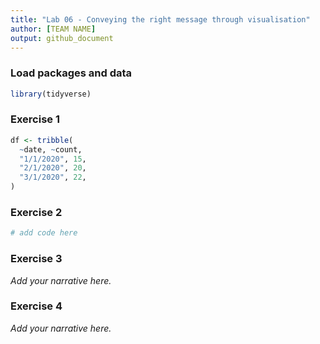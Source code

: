 ```yaml
---
title: "Lab 06 - Conveying the right message through visualisation"
author: [TEAM NAME]
output: github_document
---
```


### Load packages and data

```r
library(tidyverse) 
```


### Exercise 1

```r
df <- tribble(
  ~date, ~count,
  "1/1/2020", 15,
  "2/1/2020", 20,
  "3/1/2020", 22,
)
```


### Exercise 2

```r
# add code here
```


### Exercise 3

*Add your narrative here.*


### Exercise 4

*Add your narrative here.*
